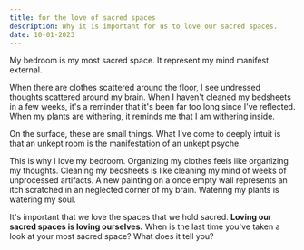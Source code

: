 ```yaml
---
title: for the love of sacred spaces
description: Why it is important for us to love our sacred spaces.
date: 10-01-2023
---
```


My bedroom is my most sacred space.
It represent my mind manifest external.

When there are clothes scattered around the floor, I see undressed thoughts scattered around my brain.
When I haven't cleaned my bedsheets in a few weeks, it's a reminder that it's been far too long since I've reflected.
When my plants are withering, it reminds me that I am withering inside.

On the surface, these are small things.
What I've come to deeply intuit is that an unkept room is the manifestation of an unkept psyche.

This is why I love my bedroom.
Organizing my clothes feels like organizing my thoughts.
Cleaning my bedsheets is like cleaning my mind of weeks of unprocessed artifacts.
A new painting on a once empty wall represents an itch scratched in an neglected corner of my brain.
Watering my plants is watering my soul.

It's important that we love the spaces that we hold sacred.
**Loving our sacred spaces is loving ourselves.**
When is the last time you've taken a look at your most sacred space?
What does it tell you?
